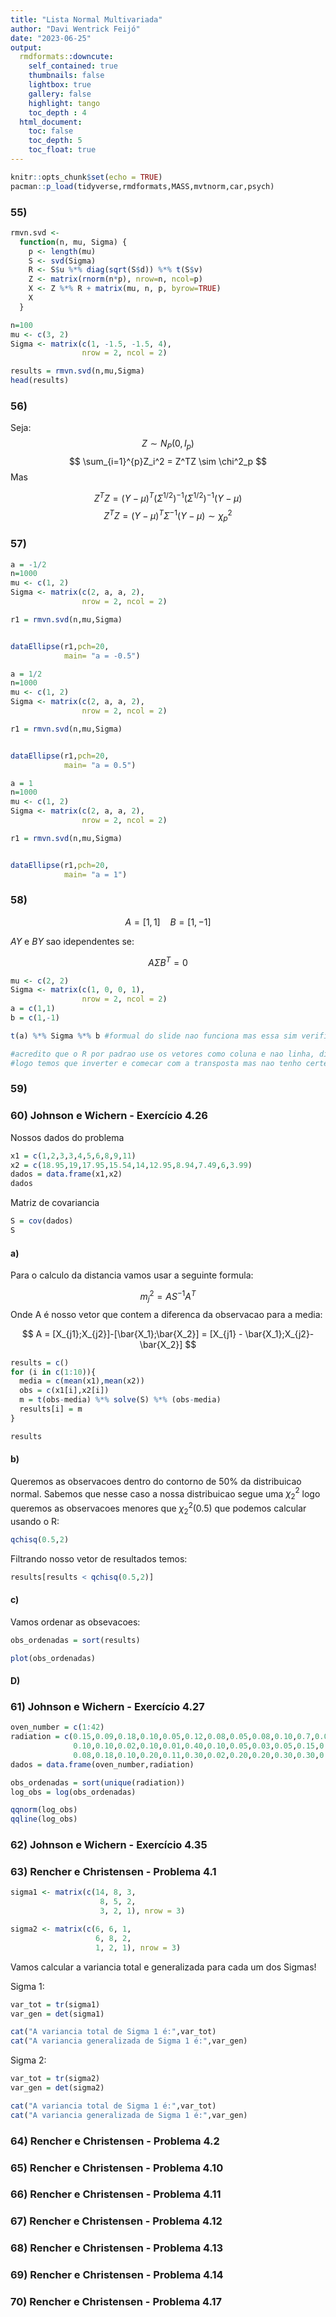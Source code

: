```yaml
---
title: "Lista Normal Multivariada"
author: "Davi Wentrick Feijó"
date: "2023-06-25"
output: 
  rmdformats::downcute:
    self_contained: true
    thumbnails: false
    lightbox: true
    gallery: false
    highlight: tango
    toc_depth : 4
  html_document:
    toc: false
    toc_depth: 5
    toc_float: true
---
```


```r
knitr::opts_chunk$set(echo = TRUE)
pacman::p_load(tidyverse,rmdformats,MASS,mvtnorm,car,psych)
```

### 55)

```r
rmvn.svd <-
  function(n, mu, Sigma) {
    p <- length(mu)
    S <- svd(Sigma)
    R <- S$u %*% diag(sqrt(S$d)) %*% t(S$v)
    Z <- matrix(rnorm(n*p), nrow=n, ncol=p)
    X <- Z %*% R + matrix(mu, n, p, byrow=TRUE)
    X
  }

n=100
mu <- c(3, 2)
Sigma <- matrix(c(1, -1.5, -1.5, 4), 
                nrow = 2, ncol = 2)

results = rmvn.svd(n,mu,Sigma)
head(results)
```


### 56)

Seja:
$$
Z \sim N_P(0,I_p)
$$
$$
\sum_{i=1}^{p}Z_i^2 = Z^TZ \sim \chi^2_p
$$
Mas

$$
Z^TZ = (Y - \mu)^T(\Sigma^{1/2})^{-1}(\Sigma^{1/2})^{-1}(Y - \mu)
$$
$$
Z^TZ = (Y - \mu)^T\Sigma^{-1}(Y - \mu) \sim \chi^2_p
$$

### 57)

```r
a = -1/2
n=1000
mu <- c(1, 2)
Sigma <- matrix(c(2, a, a, 2), 
                nrow = 2, ncol = 2)

r1 = rmvn.svd(n,mu,Sigma)


dataEllipse(r1,pch=20, 
            main= "a = -0.5")
```


```r
a = 1/2
n=1000
mu <- c(1, 2)
Sigma <- matrix(c(2, a, a, 2), 
                nrow = 2, ncol = 2)

r1 = rmvn.svd(n,mu,Sigma)


dataEllipse(r1,pch=20, 
            main= "a = 0.5")
```


```r
a = 1
n=1000
mu <- c(1, 2)
Sigma <- matrix(c(2, a, a, 2), 
                nrow = 2, ncol = 2)

r1 = rmvn.svd(n,mu,Sigma)


dataEllipse(r1,pch=20, 
            main= "a = 1")
```


### 58)

$$
A = [1,1]  \ \ \ \  B = [1,-1]
$$

$AY$ e $BY$ sao idependentes se:

$$
A\Sigma B^T = 0
$$

```r
mu <- c(2, 2)
Sigma <- matrix(c(1, 0, 0, 1), 
                nrow = 2, ncol = 2)
a = c(1,1)
b = c(1,-1)

t(a) %*% Sigma %*% b #formual do slide nao funciona mas essa sim verificar

#acredito que o R por padrao use os vetores como coluna e nao linha, diferente da demonstracao do slide que assumimos que sao linhas
#logo temos que inverter e comecar com a transposta mas nao tenho certeza 

```



### 59)

### 60) Johnson e Wichern - Exercício 4.26
Nossos dados do problema 
```r
x1 = c(1,2,3,3,4,5,6,8,9,11)
x2 = c(18.95,19,17.95,15.54,14,12.95,8.94,7.49,6,3.99)
dados = data.frame(x1,x2)
dados
```

Matriz de covariancia 
```r
S = cov(dados)
S
```

#### a)
Para o calculo da distancia vamos usar a seguinte formula:

$$
m^2_j = A S^{-1}A^T
$$
Onde A é nosso vetor que contem a diferenca da observacao para a media:

$$
A = [X_{j1};X_{j2}]-[\bar{X_1};\bar{X_2}] = [X_{j1} - \bar{X_1};X_{j2}- \bar{X_2}]
$$

```r
results = c()
for (i in c(1:10)){
  media = c(mean(x1),mean(x2))
  obs = c(x1[i],x2[i])
  m = t(obs-media) %*% solve(S) %*% (obs-media)
  results[i] = m
}

results
```

#### b)

Queremos as observacoes dentro do contorno de 50% da distribuicao normal. Sabemos que nesse caso a nossa distribuicao segue uma $\chi_2^2$ logo queremos as observacoes menores que $\chi_2^2(0.5)$ que podemos calcular usando o R:

```r
qchisq(0.5,2)
```
Filtrando nosso vetor de resultados temos:
```r
results[results < qchisq(0.5,2)]
```

#### c)

Vamos ordenar as obsevacoes:

```r
obs_ordenadas = sort(results)
```

```r
plot(obs_ordenadas)
```

#### D)

### 61) Johnson e Wichern - Exercício 4.27

```r
oven_number = c(1:42)
radiation = c(0.15,0.09,0.18,0.10,0.05,0.12,0.08,0.05,0.08,0.10,0.7,0.02,0.01,0.10,
              0.10,0.10,0.02,0.10,0.01,0.40,0.10,0.05,0.03,0.05,0.15,0.10,0.15,0.09,
              0.08,0.18,0.10,0.20,0.11,0.30,0.02,0.20,0.20,0.30,0.30,0.40,0.30,0.05)
dados = data.frame(oven_number,radiation)
```


```r
obs_ordenadas = sort(unique(radiation))
log_obs = log(obs_ordenadas)
```


```r
qqnorm(log_obs)
qqline(log_obs)
```



### 62) Johnson e Wichern - Exercício 4.35

### 63) Rencher e Christensen - Problema 4.1

```r
sigma1 <- matrix(c(14, 8, 3,
                    8, 5, 2,
                    3, 2, 1), nrow = 3)

sigma2 <- matrix(c(6, 6, 1,
                   6, 8, 2,
                   1, 2, 1), nrow = 3)
```

Vamos calcular a variancia total e generalizada para cada um dos Sigmas!

Sigma 1:
```r
var_tot = tr(sigma1)
var_gen = det(sigma1)
```

```r
cat("A variancia total de Sigma 1 é:",var_tot)
cat("A variancia generalizada de Sigma 1 é:",var_gen)
```

Sigma 2:
```r
var_tot = tr(sigma2)
var_gen = det(sigma2)
```

```r
cat("A variancia total de Sigma 1 é:",var_tot)
cat("A variancia generalizada de Sigma 1 é:",var_gen)
```



### 64) Rencher e Christensen - Problema 4.2
### 65) Rencher e Christensen - Problema 4.10
### 66) Rencher e Christensen - Problema 4.11
### 67) Rencher e Christensen - Problema 4.12
### 68) Rencher e Christensen - Problema 4.13
### 69) Rencher e Christensen - Problema 4.14
### 70) Rencher e Christensen - Problema 4.17


